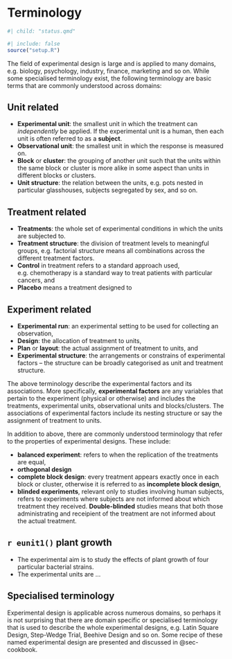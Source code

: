 # Terminology {#sec-terminology}

```r
#| child: "status.qmd"
```
```r
#| include: false
source("setup.R")
```

The field of experimental design is large and is applied to many domains, e.g. biology, psychology, industry, finance, marketing and so on. While some specialised terminology exist, the following terminology are basic terms that are commonly understood across domains:



## Unit related 

* **Experimental unit**: the smallest unit in which the treatment can _independently_ be applied. If the experimental unit is a human, then each unit is often referred to as a **subject**.
* **Observational unit**: the smallest unit in which the response is measured on.
* **Block** or **cluster**: the grouping of another unit such that the units within the same block or cluster is more alike in some aspect than units in different blocks or clusters.
* **Unit structure**: the relation between the units, e.g. pots nested in particular glasshouses, subjects segregated by sex, and so on.


## Treatment related 

* **Treatments**: the whole set of experimental conditions in which the units are subjected to.
* **Treatment structure**: the division of treatment levels to meaningful groups, e.g. factorial structure means all combinations across the different treatment factors.
* **Control** in treatment refers to a standard approach used, e.g. chemotherapy is a standard way to treat patients with particular cancers, and
* **Placebo** means a treatment designed to 



## Experiment related 

* **Experimental run**: an experimental setting to be used for collecting an observation,
* **Design**: the allocation of treatment to units, 
* **Plan** or **layout**: the actual assignment of treatment to units, and
* **Experimental structure**: the arrangements or constrains of experimental factors -- the structure can be broadly categorised as unit and treatment structure. 
  

  
The above terminology describe the experimental factors and its associations. More specifically, **experimental factors** are any variables that pertain to the experiment (physical or otherwise) and includes the treatments, experimental units, observational units and blocks/clusters. The associations of experimental factors include its nesting structure or say the assignment of treatment to units. 

In addition to above, there are commonly understood terminology that refer to the properties of experimental designs. These include: 

* **balanced experiment**: refers to when the replication of the treatments are equal,
* **orthogonal design**
* **complete block design**: every treatment appears exactly once in each block or cluster, otherwise it is referred to as **incomplete block design**,
* **blinded experiments**, relevant only to studies involving human subjects, refers to experiments where subjects are not informed about which treatment they received. **Double-blinded** studies means that both those administrating and receipient of the treatment are not informed about the actual treatment. 

::: {.callout-note icon=false}

## `r eunit1()`  plant growth

* The experimental aim is to study the effects of plant growth of four particular bacterial strains. 
* The experimental units are ... 
:::


## Specialised terminology

Experimental design is applicable across numerous domains, so perhaps it is not surprising that there are domain specific or specialised terminology that is used to describe the whole experimental designs, e.g. Latin Square Design, Step-Wedge Trial, Beehive Design and so on. Some recipe of these named experimental design are presented and discussed in @sec-cookbook.
